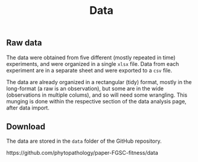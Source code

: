% Data 

## Raw data 

The data were obtained from five different (mostly repeated in time) experiments, and were organized in a single `xlsx` file. Data from each experiment are in a separate sheet and were exported to a `csv` file.

The data are already organized in a rectangular (tidy) format, mostly in the long-format (a raw is an observation), but some are in the wide (observations in multiple colums), and so will need some wrangling. This munging is done within the respective section of the data analysis page, after data import. 

## Download 

The data are stored in the `data` folder of the GitHub repository.

https://github.com/phytopathology/paper-FGSC-fitness/data


